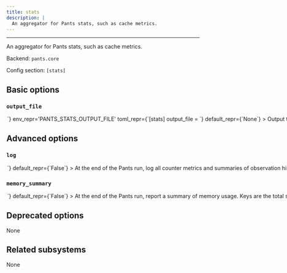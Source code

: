 ```yaml
---
title: stats
description: |
  An aggregator for Pants stats, such as cache metrics.
---
```



---

An aggregator for Pants stats, such as cache metrics.

Backend: <span className="color--primary">`pants.core`</span>

Config section: <span className="color--primary">`[stats]`</span>

<span className={styles.options}>

## Basic options

### `output_file`

<Option
  cli_repr={`--stats-output-file=<path>`}
  env_repr='PANTS_STATS_OUTPUT_FILE'
  toml_repr={`[stats]
output_file = <path>`}
  default_repr={`None`}
>

Output the stats to this file. If unspecified, outputs to stdout.

</Option>

## Advanced options

### `log`

<Option
  cli_repr={`--[no-]stats-log`}
  env_repr='PANTS_STATS_LOG'
  toml_repr={`[stats]
log = <bool>`}
  default_repr={`False`}
>

At the end of the Pants run, log all counter metrics and summaries of observation histograms, e.g. the number of cache hits and the time saved by caching.

For histogram summaries to work, you must add `hdrhistogram` to `[GLOBAL].plugins`.

</Option>

### `memory_summary`

<Option
  cli_repr={`--[no-]stats-memory-summary`}
  env_repr='PANTS_STATS_MEMORY_SUMMARY'
  toml_repr={`[stats]
memory_summary = <bool>`}
  default_repr={`False`}
>

At the end of the Pants run, report a summary of memory usage.

Keys are the total size in bytes, the count, and the name. Note that the total size is for all instances added together, so you can use total_size // count to get the average size.

</Option>

## Deprecated options

None

## Related subsystems

None

</span>
